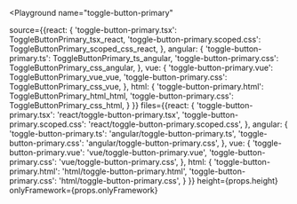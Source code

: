 

<Playground
  name="toggle-button-primary"
  
  source={{react: {
             'toggle-button-primary.tsx': ToggleButtonPrimary_tsx_react,
             'toggle-button-primary.scoped.css': ToggleButtonPrimary_scoped_css_react,
           },
           angular: {
             'toggle-button-primary.ts': ToggleButtonPrimary_ts_angular,
             'toggle-button-primary.css': ToggleButtonPrimary_css_angular,
           },
           vue: {
             'toggle-button-primary.vue': ToggleButtonPrimary_vue_vue,
             'toggle-button-primary.css': ToggleButtonPrimary_css_vue,
           },
           html: {
             'toggle-button-primary.html': ToggleButtonPrimary_html_html,
             'toggle-button-primary.css': ToggleButtonPrimary_css_html,
           }
}}
  files={{react: {
            'toggle-button-primary.tsx': 'react/toggle-button-primary.tsx',
            'toggle-button-primary.scoped.css': 'react/toggle-button-primary.scoped.css',
          },
          angular: {
            'toggle-button-primary.ts': 'angular/toggle-button-primary.ts',
            'toggle-button-primary.css': 'angular/toggle-button-primary.css',
          },
          vue: {
            'toggle-button-primary.vue': 'vue/toggle-button-primary.vue',
            'toggle-button-primary.css': 'vue/toggle-button-primary.css',
          },
          html: {
            'toggle-button-primary.html': 'html/toggle-button-primary.html',
            'toggle-button-primary.css': 'html/toggle-button-primary.css',
          }
}}
  height={props.height}
  onlyFramework={props.onlyFramework}
></Playground>
